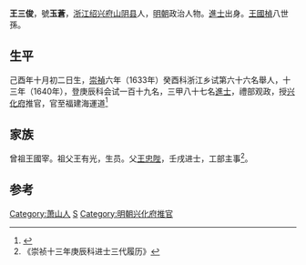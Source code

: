 '''王三俊'''，號'''玉蒼'''，[[浙江|浙江]][[绍兴府|绍兴府]][[山阴县|山阴县]]人，[[明朝|明朝]]政治人物。[[進士|進士]]出身。[[王國楨_(嘉靖進士)|王國楨]]八世孫。

==生平==
己酉年十月初二日生，[[崇禎|崇禎]]六年（1633年）癸酉科浙江乡试第六十六名舉人，十三年（1640年），登庚辰科会试一百十九名，三甲八十七名[[進士|進士]]，禮部观政，授[[兴化府|兴化府]]推官，官至福建海運道<ref>{{cite news|author=|title=《萧山历朝进士名录》补遗|url=http://www.xssz.xs.zj.cn/xssz/show.asp?id=259|newspaper=蕭山史志}}{{dead link|date=2018年3月 |bot=InternetArchiveBot |fix-attempted=yes }}</ref>

==家族==
曾祖王國宰。祖父王有光，生员。父[[王忠陛|王忠陛]]，壬戌进士，工部主事<ref>《崇祯十三年庚辰科进士三代履历》</ref>。

==参考==
{{reflist}}

{{start box}}
{{s-off}}
{{s-before|[[許承欽|許承欽]]<br>}}
{{s-title|明朝兴化府推官|1640年—}}
{{s-after|[[周世臣|周世臣]]<br>}}
{{end box}}

{{清朝人物小作品}}
{{崇禎十三年庚辰科殿試金榜}}
{{DEFAULTSORT:Wang王}}

[[Category:萧山人|Category:萧山人]]
[[Category:王姓|S]]
[[Category:明朝兴化府推官|Category:明朝兴化府推官]]